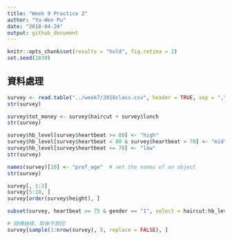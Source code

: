 ```yaml
---
title: "Week 9 Practice 2"
author: "Yu-Wen Pu"
date: "2018-04-24"
output: github_document
---
```


```r
knitr::opts_chunk$set(results = "hold", fig.retina = 2)
set.seed(1830)
```

## 資料處理

```r
survey <- read.table("../week7/2018class.csv", header = TRUE, sep = ",")
str(survey)
```

```r
survey$tot_money <- survey$haircut + survey$lunch
str(survey)
```

```r
survey$hb_level[survey$heartbeat >= 80] <- "high"
survey$hb_level[survey$heartbeat < 80 & survey$heartbeat > 70] <- "mid"
survey$hb_level[survey$heartbeat <= 70] <- "low"
str(survey)
```

```r
names(survey)[10] <- "prof_age"  # set the names of an object
str(survey)
```

```r
survey[, 1:3]
survey[5:10, ]
survey[order(survey$height), ]
```

```r
subset(survey, heartbeat >= 75 & gender == "1", select = haircut:hb_level)
```

```r
# 隨機抽樣，取後不放回
survey[sample(1:nrow(survey), 5, replace = FALSE), ]
```

